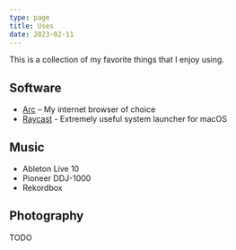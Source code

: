 ```yaml
---
type: page
title: Uses
date: 2023-02-11
---
```


This is a collection of my favorite things that I enjoy using. 

## Software

- [Arc](https://arc.net?ref=stamos.xyz) – My internet browser of choice
- [Raycast](https://www.raycast.com/) - Extremely useful system launcher for macOS

## Music

- Ableton Live 10
- Pioneer DDJ-1000
- Rekordbox

## Photography

TODO